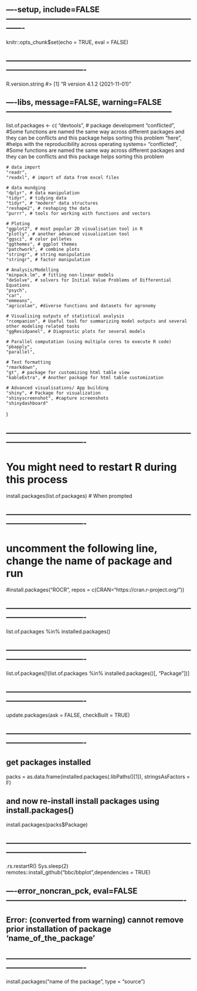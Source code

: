 ## ----setup, include=FALSE-------------------------------------------------------------------------------
knitr::opts_chunk$set(echo = TRUE, eval = FALSE)


## -------------------------------------------------------------------------------------------------------
R.version.string
#> [1] "R version 4.1.2 (2021-11-01)"


## ----libs, message=FALSE, warning=FALSE-----------------------------------------------------------------
list.of.packages <-
  c(
    "devtools", # package development 
    "conflicted", #Some functions are named the same way across different packages and they can be conflicts and this package helps sorting this problem 
    "here", #helps with the reproducibility across operating systems=
    "conflicted", #Some functions are named the same way across different packages and they can be conflicts and this package helps sorting this problem 
  
    # data import
    "readr", 
    "readxl", # import of data from excel files
    
    # data mundging
    "dplyr", # data manipulation
    "tidyr", # tidying data
    "tidyr", # "modern" data structures
    "reshape2", # reshaping the data
    "purrr", # tools for working with functions and vectors
    
    # Ploting 
    "ggplot2", # most popular 2D visualisation tool in R
    "plotly", # another advanced visualization tool
    "ggsci", # color palletes 
    "ggthemes", # ggplot themes 
    "patchwork", # combine plots
    "stringr", # string manipulation 
    "stringr", # factor manipulation

    # Analysis/Modelling 
    "minpack.lm", # fitting non-linear models
    "deSolve", # solvers for Initial Value Problems of Differential Equations
    "psych",
    "car",
    "emmeans",
    "agricolae", #diverse functions and datasets for agronomy 
    
    # Visualising outputs of statistical analysis 
    "rcompanion", # Useful tool for summarizing model outputs and several other modeling related tasks
    "ggResidpanel", # Diagnostic plots for several models

    # Parallel computation (using multiple cores to execute R code)
    "pbapply", 
    "parallel",

    # Text formatting 
    "rmarkdown",
    "gt", # package for customizing html table view
    "kableExtra", # Another package for html table customization
    
    # Advanced visualisations/ App building
    "shiny", # Package for visualization 
    "shinyscreenshot", #capture screenshots
    "shinydashboard"
  )


## -------------------------------------------------------------------------------------------------------
# You might need to restart R during this process
install.packages(list.of.packages)
# When prompted 


## -------------------------------------------------------------------------------------------------------
# uncomment the following line, change the name of package and run
#install.packages("ROCR", repos = c(CRAN="https://cran.r-project.org/")) 


## -------------------------------------------------------------------------------------------------------
list.of.packages %in% installed.packages()


## -------------------------------------------------------------------------------------------------------
list.of.packages[!(list.of.packages %in% installed.packages()[, "Package"])]



## -------------------------------------------------------------------------------------------------------
update.packages(ask = FALSE, checkBuilt = TRUE)


## -------------------------------------------------------------------------------------------------------
## get packages installed
packs = as.data.frame(installed.packages(.libPaths()[1]), stringsAsFactors = F)

## and now re-install install packages using install.packages()
install.packages(packs$Package)


## -------------------------------------------------------------------------------------------------------
.rs.restartR()
Sys.sleep(2)
remotes::install_github("bbc/bbplot",dependencies = TRUE)


## ----error_noncran_pck, eval=FALSE----------------------------------------------------------------------
## Error: (converted from warning) cannot remove prior installation of package ‘name_of_the_package’


## -------------------------------------------------------------------------------------------------------
install.packages("name of the package", type = "source")

